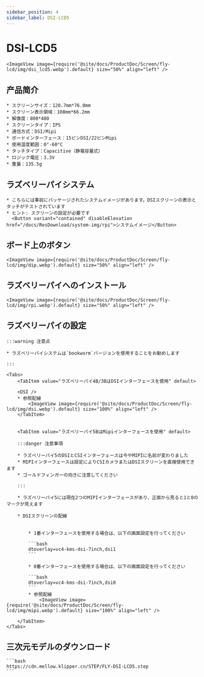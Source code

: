 ```yaml
---
sidebar_position: 4
sidebar_label: DSI-LCD5
---
```





# DSI-LCD5

    <ImageView image={require('@site/docs/ProductDoc/Screen/fly-lcd/img/dsi_lcd5.webp').default} size="50%" align="left" />

## 产品简介

    * スクリーンサイズ：120.7mm*76.0mm
    * スクリーン表示領域：108mm*66.2mm
    * 解像度：800*480
    * スクリーンタイプ：IPS
    * 通信方式：DSI/Mipi
    * ボードインターフェース：15ピンDSI/22ピンMipi
    * 使用温度範囲：0°-60°C
    * タッチタイプ：Capacitive（静電容量式）
    * ロジック電圧：3.3V
    * 重量：135.5g

## ラズベリーパイシステム
    * こちらには事前にパッケージされたシステムイメージがあります。DSIスクリーンの表示とタッチがテストされています
    * ヒント: スクリーンの設定が必要です
      <Button variant="contained" disableElevation href="/docs/ResDownload/system-img/rpi">システムイメージ</Button>

## ボード上のボタン

    <ImageView image={require('@site/docs/ProductDoc/Screen/fly-lcd/img/dip.webp').default} size="50%" align="left" />

## ラズベリーパイへのインストール

    <ImageView image={require('@site/docs/ProductDoc/Screen/fly-lcd/img/rpi.webp').default} size="50%" align="left" />

## ラズベリーパイの設定

    :::warning 注意点

    * ラズベリーパイシステムは`bookworm`バージョンを使用することをお勧めします

    :::

    <Tabs>
        <TabItem value="ラズベリーパイ4B/3BはDSIインターフェースを使用" default>
        
        <DSI />
        * 参照配線
            <ImageView image={require('@site/docs/ProductDoc/Screen/fly-lcd/img/dsi.webp').default} size="100%" align="left" />
        </TabItem>


        <TabItem value="ラズベリーパイ5BはMipiインターフェースを使用" default>

        :::danger 注意事項

        * ラズベリーパイ5のDSIとCSIインターフェースは今やMIPIに名前が変わりました
        * MIPIインターフェースは設定によりCSIカメラまたはDSIスクリーンを直接使用できます
        * ゴールドフィンガーの向きに注意してください

        :::

        * ラズベリーパイ5には現在2つのMIPIインターフェースがあり、正面から見ると1と0のマークが見えます

        * DSIスクリーンの配線


            * 1番インターフェースを使用する場合は、以下の画面設定を行ってください

            ```bash
            dtoverlay=vc4-kms-dsi-7inch,dsi1
            ```

            * 0番インターフェースを使用する場合は、以下の画面設定を行ってください

            ```bash
            dtoverlay=vc4-kms-dsi-7inch,dsi0
            ```
            * 参照配線
                <ImageView image={require('@site/docs/ProductDoc/Screen/fly-lcd/img/mipi.webp').default} size="100%" align="left" />

        </TabItem>
    </Tabs>


## 三次元モデルのダウンロード

    ```bash
    https://cdn.mellow.klipper.cn/STEP/FLY-DSI-LCD5.step
    ```